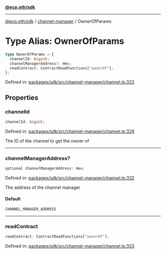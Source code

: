[**@ecp.eth/sdk**](../../index.mdx)

***

[@ecp.eth/sdk](/sdk-reference/index.mdx) / [channel-manager](/sdk-reference/channel-manager/index.mdx) / OwnerOfParams

# Type Alias: OwnerOfParams

```ts
type OwnerOfParams = {
  channelId: bigint;
  channelManagerAddress?: Hex;
  readContract: ContractReadFunctions["ownerOf"];
};
```

Defined in: [packages/sdk/src/channel-manager/channel.ts:322](https://github.com/ecp-eth/comments-monorepo/blob/main/packages/sdk/src/channel-manager/channel.ts#L322)

## Properties

### channelId

```ts
channelId: bigint;
```

Defined in: [packages/sdk/src/channel-manager/channel.ts:326](https://github.com/ecp-eth/comments-monorepo/blob/main/packages/sdk/src/channel-manager/channel.ts#L326)

The ID of the channel to get the owner of

***

### channelManagerAddress?

```ts
optional channelManagerAddress: Hex;
```

Defined in: [packages/sdk/src/channel-manager/channel.ts:332](https://github.com/ecp-eth/comments-monorepo/blob/main/packages/sdk/src/channel-manager/channel.ts#L332)

The address of the channel manager

#### Default

```ts
CHANNEL_MANAGER_ADDRESS
```

***

### readContract

```ts
readContract: ContractReadFunctions["ownerOf"];
```

Defined in: [packages/sdk/src/channel-manager/channel.ts:333](https://github.com/ecp-eth/comments-monorepo/blob/main/packages/sdk/src/channel-manager/channel.ts#L333)
